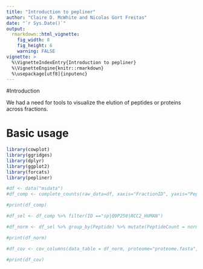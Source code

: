 ---
title: "Introduction to pepliner"
author: "Claire D. McWhite and Nicolas Gort Freitas"
date: "`r Sys.Date()`"
output:
  rmarkdown::html_vignette:
    fig_width: 8
    fig_height: 6
    warning: FALSE
vignette: >
  %\VignetteIndexEntry{Introduction to pepliner}
  %\VignetteEngine{knitr::rmarkdown}
  %\usepackage[utf8]{inputenc}
---

#Introduction

We had a need for tools to visualize the elution of peptides or proteins across fractions. 

# Basic usage

```{r}
library(cowplot)
library(ggridges)
library(dplyr)
library(ggplot2)
library(forcats)
library(pepliner)

#df <- data("msdata")
#df_comp <- complete_counts(raw_data=df, xaxis="FractionID", yaxis="PeptideCount")

#print(df_comp)

#df_sel <- df_comp %>% filter(ID =="sp|Q9P258|RCC2_HUMAN")

#df_norm <- df_sel %>% group_by(Peptide) %>% mutate(PeptideCount = normalit(PeptideCount))

#print(df_norm)

#df_cov <- cov_columns(data_table = df_norm, proteome="proteome.fasta", groupid = "ID", elementid = "Peptide")

#print(df_cov)
```
